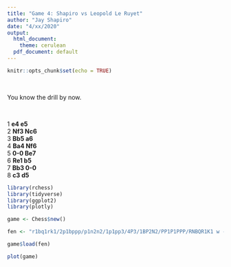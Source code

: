 ---
title: "Game 4: Shapiro vs Leopold Le Ruyet"
author: "Jay Shapiro"
date: "4/xx/2020"
output: 
  html_document:
    theme: cerulean
  pdf_document: default
---

```{r setup, include=FALSE}
knitr::opts_chunk$set(echo = TRUE)
```

<br>

You know the drill by now.

<br>

1 **e4 e5**<br>
2 **Nf3 Nc6**<br>
3 **Bb5 a6**<br>
4 **Ba4 Nf6**<br>
5 **0-0 Be7**<br>
6 **Re1 b5**<br>
7 **Bb3 0-0**<br>
8 **c3 d5**<br>

```{r echo = FALSE, warning = FALSE, message = FALSE, include = FALSE}
library(rchess)
library(tidyverse)
library(ggplot2)
library(plotly)

game <- Chess$new()

fen <- "r1bq1rk1/2p1bppp/p1n2n2/1p1pp3/4P3/1BP2N2/PP1P1PPP/RNBQR1K1 w - - 0 9"

game$load(fen)
```
```{r echo = FALSE, warning = FALSE, message = FALSE}

plot(game)

```

<br>


